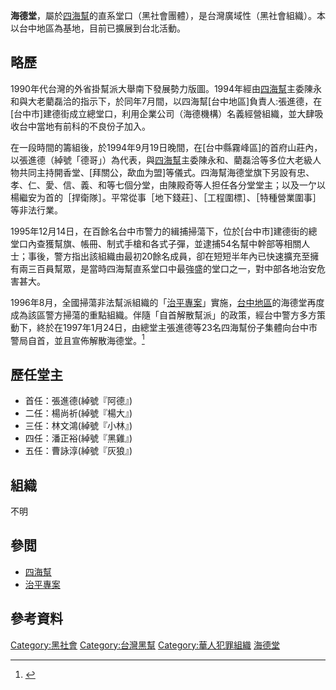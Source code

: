 {{Infobox Criminal organization
| name                = 四海幫海德堂
| image             =  <!--(filename only)-->
| image_size        =  <!--(defaults to 220px)-->
| founded             = 1994年7月
| founding location   = [[台中|台中地區]]
| named_after       = 以四海幫之海字延伸堂名
| founded by          = 張進德
| territory           = 以[[台中|台中地區]]為基地，目前在[[台北|台北]]活動
| ethnic makeup       = 外省及本省
| membership     = 上百名幫眾
| criminal activities = 地下錢莊、工程圍標、特種營業圍事
| allies              = [[四海幫|四海幫]]總堂及其它分堂
| rivals              = 其它利益衝突黑幫
|notable_members   =  
}}

'''海德堂'''，屬於[[四海幫|四海幫]]的直系堂口（黑社會團體），是台灣廣域性（黑社會組織）。本以台中地區為基地，目前已擴展到台北活動。

==略歷==
1990年代台灣的外省掛幫派大舉南下發展勢力版圖。1994年經由[[四海幫|四海幫]]主委陳永和與大老藺磊洽的指示下，於同年7月間，以四海幫[台中地區]負責人:張進德，在[台中市]建德街成立總堂口，利用企業公司（海德機構）名義經營組織，並大肆吸收台中當地有前科的不良份子加入。

在一段時間的籌組後，於1994年9月19日晚間，在[台中縣霧峰區]的首府山莊內，以張進德（綽號「德哥」）為代表，與[[四海幫|四海幫]]主委陳永和、藺磊洽等多位大老級人物共同主持開香堂、[拜關公，歃血为盟]等儀式。四海幫海德堂旗下另設有忠、孝、仁、愛、信、義、和等七個分堂，由陳殿奇等人担任各分堂堂主；以及一亇以楊繼安为首的［捍衛隊］。平常從事［地下錢莊］、［工程圍標］、［特種營業圍事］等非法行業。

1995年12月14日，在百餘名台中市警力的緝捕掃蕩下，位於[台中市]建德街的總堂口內查獲幫旗、帳冊、制式手槍和各式子彈，並逮捕54名幫中幹部等相關人士；事後，警方指出該組織由最初20餘名成員，卻在短短半年內已快速擴充至擁有兩三百員幫眾，是當時四海幫直系堂口中最強盛的堂口之一，對中部各地治安危害甚大。

1996年8月，全國掃蕩非法幫派組織的「[[治平專案|治平專案]]」實施，[[台中市|台中地區]]的海德堂再度成為該區警方掃蕩的重點組織。伴隨「自首解散幫派」的政策，經台中警方多方策動下，終於在1997年1月24日，由總堂主張進德等23名四海幫份子集體向台中市警局自首，並且宣佈解散海德堂。<ref>{{Cite web |url=http://news.cts.com.tw/cts/general/199701/199701250000837.html |title=台中四海幫海德堂解散 1997/01/25 00:00 華視新聞 |accessdate=2010-09-25 |archive-date=2015-01-23 |archive-url=https://web.archive.org/web/20150123213242/http://news.cts.com.tw/cts/general/199701/199701250000837.html |dead-url=no }}</ref>

==歷任堂主==
*首任：張進德(綽號『阿德』)
*二任：楊尚祈(綽號『楊大』)
*三任：林文鴻(綽號『小林』)
*四任：潘正裕(綽號『黑雞』)
*五任：曹詠淳(綽號『灰狼』)

==組織==
不明

==參閲==
*[[四海幫|四海幫]]
*[[治平專案|治平專案]]

==參考資料==
{{reflist}}

[[Category:黑社會|Category:黑社會]]

[[Category:台灣黑幫|Category:台灣黑幫]]
[[Category:華人犯罪組織|Category:華人犯罪組織]]
[[Category:四海幫|海德堂]]